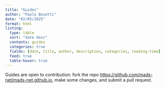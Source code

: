```yaml
---
title: "Guides"
author: "Paolo Bosetti"
date: "02/05/2025"
format: html
listing:
  type: table
  sort: "date desc"
  contents: guides
  categories: true
  fields: [date, title, author, description, categories, reading-time]
  feed: true
  table-hover: true
---
```


::: callout-note
Guides are open to contribution: fork the repo <https://github.com/mads-net/mads-net.github.io>, make some changes, and submit a pull request.
:::


